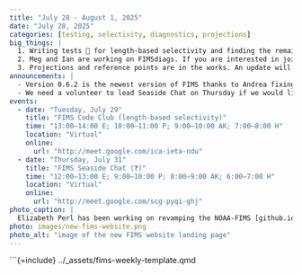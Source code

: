 ```yaml
---
title: "July 28 - August 1, 2025"
date: "July 28, 2025"
categories: [testing, selectivity, diagnostics, projections]
big_things: |
  1. Writing tests 🧪 for length-based selectivity and finding the remaining 🐛.
  2. Meg and Ian are working on FIMSdiags. If you are interested in joining them, watch the FIMS Calendar for meetings or ask Meg specifically to be invited.
  3. Projections and reference points are in the works. An update will be presented at the next FIMS Implementation Team Meeting.
announcements: |
  - Version 0.6.2 is the newest version of FIMS thanks to Andrea fixing a 🐛 that was found while initiating the Windows make file to use TMBad.
  - We need a volunteer to lead Seaside Chat on Thursday if we would like to keep it because Kelli will be on Annual Leave Wednesday–Friday.
events:
  - date: "Tuesday, July 29"
    title: "FIMS Code Club (length-based selectivity)"
    time: "13:00–14:00 E; 10:00–11:00 P; 9:00–10:00 AK; 7:00–8:00 H"
    location: "Virtual"
    online:
      url: "http://meet.google.com/ica-ieta-ndu"
  - date: "Thursday, July 31"
    title: "FIMS Seaside Chat (❓)"
    time: "12:00–13:00 E; 9:00–10:00 P; 8:00–9:00 AK; 6:00–7:00 H"
    location: "Virtual"
    online:
      url: "http://meet.google.com/scg-pyqi-ghj"
photo_caption: |
  Elizabeth Perl has been working on revamping the NOAA-FIMS [github.io site](http://github.io/) and has been making fantastic progress. The new website should be live in about a week or so. Thank you to Meg for your initial work on revamping the website that showed something like this was possible, Alex for suggesting that we needed to condense our resources instead of having them scattered about, and Elizabeth for taking on this massive task.
photo: images/new-fims-website.png
photo_alt: "image of the new FIMS website landing page"
---
```


<!-- This is a template, so you only fill out the yml above and it handles the rest. -->

```{=include} ../_assets/fims-weekly-template.qmd